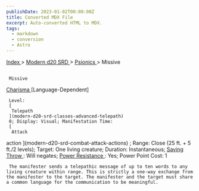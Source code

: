 ```yaml
---
publishDate: 2023-01-02T00:00:00Z
title: Converted MDX File
excerpt: Auto-converted HTML to MDX.
tags:
  - markdown
  - conversion
  - Astro
---
```


[
Index
](-index) >
[
Modern d20 SRD
](modern-d20-srd-index) >
[
Psionics
](modern-d20-srd-psionics-index) > Missive

##

     Missive

[
Charisma
](modern-d20-srd-basics-ability-scores)
[Language-Dependent]

     Level:
     [
      Telepath
     ](modern-d20-srd-classes-advanced-telepath)
     0; Display: Visual; Manifestation Time:
     [
      Attack

action
](modern-d20-srd-combat-attack-actions)
; Range: Close (25 ft. + 5 ft./2 levels); Target: One living creature; Duration: Instantaneous;
[
Saving
Throw
](modern-d20-srd-basics-saving-throws)
: Will negates;
[
Power
Resistance
](modern-d20-srd-special-abilities-power-resistance)
: Yes; Power Point Cost: 1

     The manifester sends a telepathic message of up to ten words to any living creature within range. This is strictly a one-way exchange from the manifester to the target. The manifester and the target must share a common language for the communication to be meaningful.
